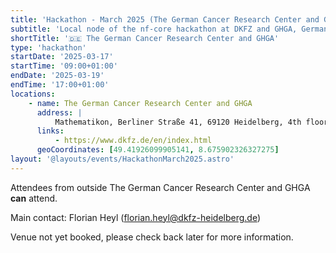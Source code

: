 ```yaml
---
title: 'Hackathon - March 2025 (The German Cancer Research Center and GHGA)'
subtitle: 'Local node of the nf-core hackathon at DKFZ and GHGA, Germany'
shortTitle: '🇩🇪 The German Cancer Research Center and GHGA'
type: 'hackathon'
startDate: '2025-03-17'
startTime: '09:00+01:00'
endDate: '2025-03-19'
endTime: '17:00+01:00'
locations:
    - name: The German Cancer Research Center and GHGA
      address: |
          Mathematikon, Berliner Straße 41, 69120 Heidelberg, 4th floor
      links:
          - https://www.dkfz.de/en/index.html
      geoCoordinates: [49.41926099905141, 8.675902326327275]
layout: '@layouts/events/HackathonMarch2025.astro'
---
```


Attendees from outside The German Cancer Research Center and GHGA **can** attend.

Main contact: Florian Heyl ([florian.heyl@dkfz-heidelberg.de](mailto:florian.heyl@dkfz-heidelberg.de))

Venue not yet booked, please check back later for more information.

